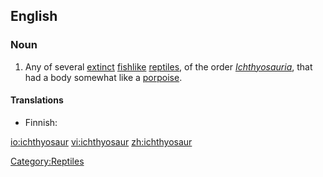 ==English==

===Noun===
{{wikipedia}}
{{en-noun|pl2=ichthyosauri}}

# Any of several [[extinct]] [[fishlike]] [[reptile]]s, of the order ''[[Ichthyosauria]]'', that had a body somewhat like a [[porpoise]].

====Translations====
{{trans-top|extinct reptile}}
* Finnish: {{t-|fi|kalalisko}}
{{trans-mid}}
{{trans-bottom}}

[[Category:Reptiles]]

[[io:ichthyosaur]]
[[vi:ichthyosaur]]
[[zh:ichthyosaur]]